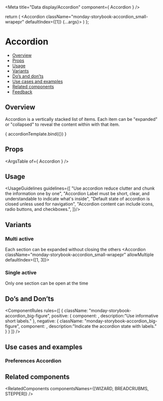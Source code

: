 
<Meta
  title="Data display/Accordion"
  component={ Accordion }
/>

<!--- Component template -->

  return (
    <Accordion className="monday-storybook-accordion_small-wrapepr" defaultIndex={[1]} {...args}>
      <AccordionItem title="Notifications" />
      <AccordionItem title="Setting" />
      <AccordionItem title="Info" />
      <AccordionItem title="Profile" />
      <AccordionItem title="Permisions" />
      <AccordionItem title="Seurity" />
      <AccordionItem title="Connectivity" />
      <AccordionItem title="Integration" />
      <AccordionItem title="Assets" />
    </Accordion>
  )
};

<!--- Component documentation -->

# Accordion
- [Overview](#overview)
- [Props](#props)
- [Usage](#usage)
- [Variants](#variants)
- [Do’s and don’ts](#dos-and-donts)
- [Use cases and examples](#use-cases-and-examples)
- [Related components](#related-components)
- [Feedback](#feedback)

## Overview
Accordion is a vertically stacked list of items. Each item can be "expanded" or "collapsed" to reveal the content within with that item.

<Canvas>
  <Story name="Overview"
         args={ {} }>
    { accordionTemplate.bind({}) }
  </Story>
</Canvas>

## Props
<ArgsTable of={ Accordion } />

## Usage
<UsageGuidelines guidelines={[
  "Use accordion reduce clutter and chunk the information one by one",
  "Accordion Label must be short, clear, and understandable to indicate what's inside",
  "Default state of accordion is closed unless used for navigation",
  "Accordion content can include icons, radio buttons, and checkboxes.",
]}/>

## Variants
### Multi active
Each section can be expanded without closing the others
<Canvas>
  <Story name="Multi active">
    <Accordion className="monday-storybook-accordion_small-wrapepr" allowMultiple defaultIndex={[1, 3]}>
      <AccordionItem title="Notifications"><div className="monday-storybook-accordion_small-box" /></AccordionItem>
      <AccordionItem title="Setting"><div className="monday-storybook-accordion_small-box" /></AccordionItem>
      <AccordionItem title="Connectivity"><div className="monday-storybook-accordion_small-box" /></AccordionItem>
      <AccordionItem title="Integration"><div className="monday-storybook-accordion_small-box" /></AccordionItem>
      <AccordionItem title="Assets"><div className="monday-storybook-accordion_small-box" /></AccordionItem>
    </Accordion>
  </Story>
</Canvas>

### Single active
Only one section can be open at the time
<Canvas>
  <Story name="Single active">
    <Accordion className="monday-storybook-accordion_small-wrapepr" defaultIndex={[1]}>
      <AccordionItem title="Notifications"><div className="monday-storybook-accordion_small-box" /></AccordionItem>
      <AccordionItem title="Setting"><div className="monday-storybook-accordion_small-box" /></AccordionItem>
      <AccordionItem title="Connectivity"><div className="monday-storybook-accordion_small-box" /></AccordionItem>
      <AccordionItem title="Integration"><div className="monday-storybook-accordion_small-box" /></AccordionItem>
      <AccordionItem title="Assets"><div className="monday-storybook-accordion_small-box" /></AccordionItem>
    </Accordion>
  </Story>
</Canvas>

## Do’s and Don’ts
<ComponentRules
  rules={[
    {
      className: "monday-storybook-accordion_big-figure",
      positive: {
        component:
          <Accordion className="monday-storybook-accordion_box-small">
            <AccordionItem title="Notifications" />
            <AccordionItem title="Security" />
            <AccordionItem title="InfoAssets" />
          </Accordion>,
        description:"Use informative short labels."
      },
      negative: {
        className: "monday-storybook-accordion_big-figure",
        component:
          <Accordion className="monday-storybook-accordion_box-small">
            <AccordionItem title="Closed" />
            <AccordionItem title="Closed" />
            <AccordionItem title="Closed" />
          </Accordion>,
        description:"Indicate the accordion state with labels."
      }
    }
  ]}
/>

## Use cases and examples
### Preferences Accordion
<Canvas>
  <Story name="Preferences Accordion">
    <Accordion className="monday-storybook-accordion_wrapper" defaultIndex={[0]}>
      <AccordionItem title="In monday">
        <div className="monday-storybook-accordion_checkbox-wrapper">
          <Checkbox label="Likes my update" checked />
          <Checkbox label="Replies to my update" />
          <Checkbox label="Replies or likes a conversation I'm a part of" checked />
          <Checkbox label="Subscribes me to a Board/Item/Team" checked />
          <Checkbox label="Writes an update on an items I'm subscribed to" checked />
        </div>
      </AccordionItem>
    </Accordion>
  </Story>
</Canvas>

## Related components
<RelatedComponents componentsNames={[WIZARD, BREADCRUBMS, STEPPER]} />
